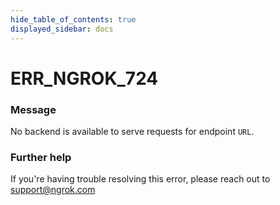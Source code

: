 ```yaml
---
hide_table_of_contents: true
displayed_sidebar: docs
---
```



# ERR_NGROK_724

### Message

No backend is available to serve requests for endpoint `URL`.

<ErrorDetails error="err_ngrok_724" />

### Further help

If you're having trouble resolving this error, please reach out to [support@ngrok.com](mailto:support@ngrok.com?subject=Help%20with%20ERR_NGROK_724)


